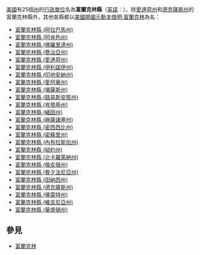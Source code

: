 {{noteTA
|T=zh-tw:富蘭克林郡; zh-cn:富兰克林县; zh-hk:富蘭克林縣;
|1=zh-tw:富蘭克林郡; zh-cn:富兰克林县; zh-hk:富蘭克林縣;
|2=zh-tw:郡; zh-cn:县; zh-hk:縣;
}}

[[美國|美國]]有25個[[州|州]]的[[行政|行政單位]]名為'''富蘭克林縣'''（[[英語|英語]]：{{lang|en|'''Franklin County'''}}）。除[[愛達荷州|愛達荷州]]和[[德克薩斯州|德克薩斯州]]的富蘭克林縣外，其他各縣都以[[美國開國元勳|美國開國元勳]][[本傑明·富蘭克林|本傑明·富蘭克林]]為名：

* [[富蘭克林縣_(阿拉巴馬州)|富蘭克林縣 (阿拉巴馬州)]]
* [[富蘭克林縣_(阿肯色州)|富蘭克林縣 (阿肯色州)]]
* [[富蘭克林縣_(佛羅里達州)|富蘭克林縣 (佛羅里達州)]]
* [[富蘭克林縣_(喬治亞州)|富蘭克林縣 (喬治亞州)]]
* [[富蘭克林縣_(愛達荷州)|富蘭克林縣 (愛達荷州)]]
* [[富蘭克林縣_(伊利諾伊州)|富蘭克林縣 (伊利諾伊州)]]
* [[富蘭克林縣_(印地安納州)|富蘭克林縣 (印地安納州)]]
* [[富蘭克林縣_(愛阿華州)|富蘭克林縣 (愛阿華州)]]
* [[富蘭克林縣_(堪薩斯州)|富蘭克林縣 (堪薩斯州)]]
* [[富蘭克林縣_(路易斯安那州)|富蘭克林縣 (路易斯安那州)]]
* [[富蘭克林縣_(肯塔基州)|富蘭克林縣 (肯塔基州)]]
* [[富蘭克林縣_(緬因州)|富蘭克林縣 (緬因州)]]
* [[富蘭克林縣_(麻薩諸塞州)|富蘭克林縣 (麻薩諸塞州)]]
* [[富蘭克林縣_(密西西比州)|富蘭克林縣 (密西西比州)]]
* [[富蘭克林縣_(密蘇里州)|富蘭克林縣 (密蘇里州)]]
* [[富蘭克林縣_(內布拉斯加州)|富蘭克林縣 (內布拉斯加州)]]
* [[富蘭克林縣_(紐約州)|富蘭克林縣 (紐約州)]]
* [[富蘭克林縣_(北卡羅萊納州)|富蘭克林縣 (北卡羅萊納州)]]
* [[富蘭克林縣_(俄亥俄州)|富蘭克林縣 (俄亥俄州)]]
* [[富蘭克林縣_(賓夕法尼亞州)|富蘭克林縣 (賓夕法尼亞州)]]
* [[富蘭克林縣_(田納西州)|富蘭克林縣 (田納西州)]]
* [[富蘭克林縣_(德克薩斯州)|富蘭克林縣 (德克薩斯州)]]
* [[富蘭克林縣_(佛蒙特州)|富蘭克林縣 (佛蒙特州)]]
* [[富蘭克林縣_(維吉尼亞州)|富蘭克林縣 (維吉尼亞州)]]
* [[富蘭克林縣_(華盛頓州)|富蘭克林縣 (華盛頓州)]]

== 參見 ==

* [[富蘭克林|富蘭克林]]

{{disambig|F富蘭克林縣|Cat=五字县名消歧义}}